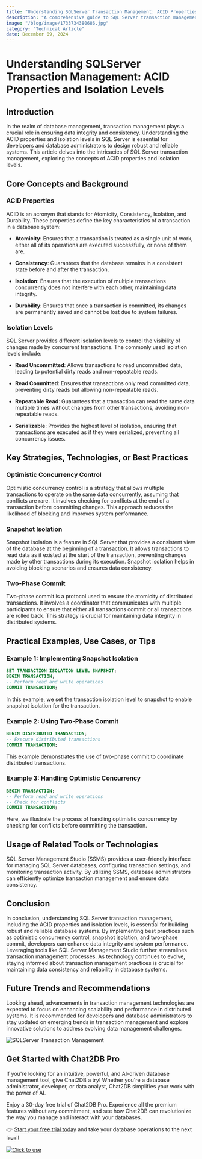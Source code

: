 ```yaml
---
title: "Understanding SQLServer Transaction Management: ACID Properties and Isolation Levels"
description: "A comprehensive guide to SQL Server transaction management, covering ACID properties, isolation levels, and best practices."
image: "/blog/image/1733734380686.jpg"
category: "Technical Article"
date: December 09, 2024
---
```


# Understanding SQLServer Transaction Management: ACID Properties and Isolation Levels

## Introduction

In the realm of database management, transaction management plays a crucial role in ensuring data integrity and consistency. Understanding the ACID properties and isolation levels in SQL Server is essential for developers and database administrators to design robust and reliable systems. This article delves into the intricacies of SQL Server transaction management, exploring the concepts of ACID properties and isolation levels.

## Core Concepts and Background

### ACID Properties

ACID is an acronym that stands for Atomicity, Consistency, Isolation, and Durability. These properties define the key characteristics of a transaction in a database system:

- **Atomicity**: Ensures that a transaction is treated as a single unit of work, either all of its operations are executed successfully, or none of them are.

- **Consistency**: Guarantees that the database remains in a consistent state before and after the transaction.

- **Isolation**: Ensures that the execution of multiple transactions concurrently does not interfere with each other, maintaining data integrity.

- **Durability**: Ensures that once a transaction is committed, its changes are permanently saved and cannot be lost due to system failures.

### Isolation Levels

SQL Server provides different isolation levels to control the visibility of changes made by concurrent transactions. The commonly used isolation levels include:

- **Read Uncommitted**: Allows transactions to read uncommitted data, leading to potential dirty reads and non-repeatable reads.

- **Read Committed**: Ensures that transactions only read committed data, preventing dirty reads but allowing non-repeatable reads.

- **Repeatable Read**: Guarantees that a transaction can read the same data multiple times without changes from other transactions, avoiding non-repeatable reads.

- **Serializable**: Provides the highest level of isolation, ensuring that transactions are executed as if they were serialized, preventing all concurrency issues.

## Key Strategies, Technologies, or Best Practices

### Optimistic Concurrency Control

Optimistic concurrency control is a strategy that allows multiple transactions to operate on the same data concurrently, assuming that conflicts are rare. It involves checking for conflicts at the end of a transaction before committing changes. This approach reduces the likelihood of blocking and improves system performance.

### Snapshot Isolation

Snapshot isolation is a feature in SQL Server that provides a consistent view of the database at the beginning of a transaction. It allows transactions to read data as it existed at the start of the transaction, preventing changes made by other transactions during its execution. Snapshot isolation helps in avoiding blocking scenarios and ensures data consistency.

### Two-Phase Commit

Two-phase commit is a protocol used to ensure the atomicity of distributed transactions. It involves a coordinator that communicates with multiple participants to ensure that either all transactions commit or all transactions are rolled back. This strategy is crucial for maintaining data integrity in distributed systems.

## Practical Examples, Use Cases, or Tips

### Example 1: Implementing Snapshot Isolation

```sql
SET TRANSACTION ISOLATION LEVEL SNAPSHOT;
BEGIN TRANSACTION;
-- Perform read and write operations
COMMIT TRANSACTION;
```

In this example, we set the transaction isolation level to snapshot to enable snapshot isolation for the transaction.

### Example 2: Using Two-Phase Commit

```sql
BEGIN DISTRIBUTED TRANSACTION;
-- Execute distributed transactions
COMMIT TRANSACTION;
```

This example demonstrates the use of two-phase commit to coordinate distributed transactions.

### Example 3: Handling Optimistic Concurrency

```sql
BEGIN TRANSACTION;
-- Perform read and write operations
-- Check for conflicts
COMMIT TRANSACTION;
```

Here, we illustrate the process of handling optimistic concurrency by checking for conflicts before committing the transaction.

## Usage of Related Tools or Technologies

SQL Server Management Studio (SSMS) provides a user-friendly interface for managing SQL Server databases, configuring transaction settings, and monitoring transaction activity. By utilizing SSMS, database administrators can efficiently optimize transaction management and ensure data consistency.

## Conclusion

In conclusion, understanding SQL Server transaction management, including the ACID properties and isolation levels, is essential for building robust and reliable database systems. By implementing best practices such as optimistic concurrency control, snapshot isolation, and two-phase commit, developers can enhance data integrity and system performance. Leveraging tools like SQL Server Management Studio further streamlines transaction management processes. As technology continues to evolve, staying informed about transaction management practices is crucial for maintaining data consistency and reliability in database systems.

## Future Trends and Recommendations

Looking ahead, advancements in transaction management technologies are expected to focus on enhancing scalability and performance in distributed systems. It is recommended for developers and database administrators to stay updated on emerging trends in transaction management and explore innovative solutions to address evolving data management challenges.

![SQLServer Transaction Management](https://example.com/sqlserver-transaction-management.jpg)

## Get Started with Chat2DB Pro

If you're looking for an intuitive, powerful, and AI-driven database management tool, give Chat2DB a try! Whether you're a database administrator, developer, or data analyst, Chat2DB simplifies your work with the power of AI.

Enjoy a 30-day free trial of Chat2DB Pro. Experience all the premium features without any commitment, and see how Chat2DB can revolutionize the way you manage and interact with your databases.

👉 [Start your free trial today](https://chat2db.ai/pricing) and take your database operations to the next level!


[![Click to use](/image/blog/bg/chat2db.jpg)](https://chat2db.ai/)
